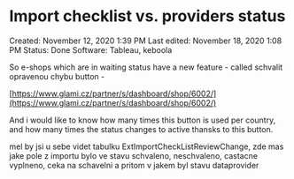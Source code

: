 # Import checklist vs. providers status

Created: November 12, 2020 1:39 PM
Last edited: November 18, 2020 1:08 PM
Status: Done
Software: Tableau, keboola

So e-shops which are in waiting status have a new feature - called schvalit opravenou chybu button -

[https://www.glami.cz/partner/s/dashboard/shop/6002/](https://www.glami.cz/partner/s/dashboard/shop/6002/)

And i would like to know how many times this button is used per country, and how many times the status changes to active thansks to this button.

mel by jsi u sebe videt tabulku ExtImportCheckListReviewChange, zde mas jake pole z importu bylo ve stavu schvaleno, neschvaleno, castacne vyplneno, ceka na schavelni a pritom v jakem byl stavu dataprovider